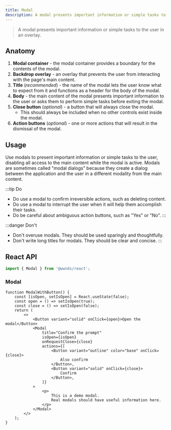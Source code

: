 ```yaml
---
title: Modal
description: A modal presents important information or simple tasks to the user in an overlay.
---
```



> A modal presents important information or simple tasks to the user in an overlay.

## Anatomy

1. **Modal container** - the modal container provides a boundary for the contents of the modal.
1. **Backdrop overlay** - an overlay that prevents the user from interacting with the page's main content.
1. **Title** (_recommended_) - the name of the modal lets the user know what to expect from it and functions as a header for the body of the modal.
1. **Body** - the main content of the modal presents important information to the user or asks them to perform simple tasks before exiting the modal.
1. **Close button** (_optional_) - a button that will always close the modal.
	- This should always be included when no other controls exist inside the modal.
1. **Action buttons** (_optional_) - one or more actions that will result in the dismissal of the modal.

## Usage

Use modals to present important information or simple tasks to the user, disabling all access to the main content while the modal is active.
Modals are sometimes called "modal dialogs" because they create a dialog between the application and the user in a different modality from the main content.

:::tip Do
- Do use a modal to confirm irreversible actions, such as deleting content.
- Do use a modal to interrupt the user when it will help them accomplish their tasks.
- Do be careful about ambiguous action buttons, such as "Yes" or "No".
:::

:::danger Don't
- Don't overuse modals. They should be used sparingly and thoughtfully.
- Don't write long titles for modals. They should be clear and concise.
:::

## React API

```js
import { Modal } from '@wwnds/react';
```

### Modal

```tsx live
function ModalWithButton() {
	const [isOpen, setIsOpen] = React.useState(false);
	const open = () => setIsOpen(true);
	const close = () => setIsOpen(false);
	return (
		<>
			<Button variant="solid" onClick={open}>Open the modal</Button>
			<Modal
				title="Confirm the prompt"
				isOpen={isOpen}
				onRequestClose={close}
				actions={[
					<Button variant="outline" color="base" onClick={close}>
						Also confirm
					</Button>,
					<Button variant="solid" onClick={close}>
						Confirm
					</Button>,
				]}
			>
				<p>
					This is a demo modal.
					Real modals should have useful information here.
				</p>
			</Modal>
		</>
	);
}
```

<PropsTable from={Modal} />
